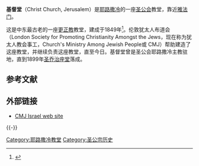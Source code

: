 {{coord|31.776075|35.229056|region:IL_type:landmark|display=title}}

'''基督堂'''（Christ Church, Jerusalem）是[[耶路撒冷|耶路撒冷]]的一座[[圣公会|圣公会]]教堂，靠近[[雅法门|雅法门]]。 

这是中东最古老的一座[[更正教|更正教]]教堂，建成于1849年<ref>{{Cite web |url=http://www.cmj-israel.org/CMJMinistries/ChristChurch/Overview/tabid/70/Default.aspx |title=存档副本 |accessdate=2010-01-25 |archive-date=2010-02-26 |archive-url=https://web.archive.org/web/20100226135845/http://cmj-israel.org/CMJMinistries/ChristChurch/Overview/tabid/70/Default.aspx |dead-url=yes }}</ref>。伦敦犹太人布道会（London Society for Promoting Christianity Amongst the Jews，现在称为犹太人教会事工，Church's Ministry Among Jewish People或 CMJ）帮助建造了这座教堂，并继续负责这座教堂，直至今日。基督堂曾是圣公会耶路撒冷主教驻地，直到1899年[[圣乔治座堂_(耶路撒冷)|圣乔治座堂]]落成。

== 参考文献 ==
{{Reflist}}

== 外部链接 ==
* [http://www.cmj-israel.org CMJ Israel web site] {{Wayback|url=http://www.cmj-israel.org/ |date=20100124043100 }}

{{-}}
{{耶路撒冷教堂}}

[[Category:耶路撒冷教堂|Category:耶路撒冷教堂]]
[[Category:圣公宗历史|Category:圣公宗历史]]